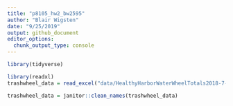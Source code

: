 ```yaml
---
title: "p8105_hw2_bw2595"
author: "Blair Wigsten"
date: "9/25/2019"
output: github_document
editor_options: 
  chunk_output_type: console
---
```


```r
library(tidyverse)
```

```r
library(readxl)
trashwheel_data = read_excel("data/HealthyHarborWaterWheelTotals2018-7-28.xlsx")
```

```r
trashwheel_data = janitor::clean_names(trashwheel_data)
```

